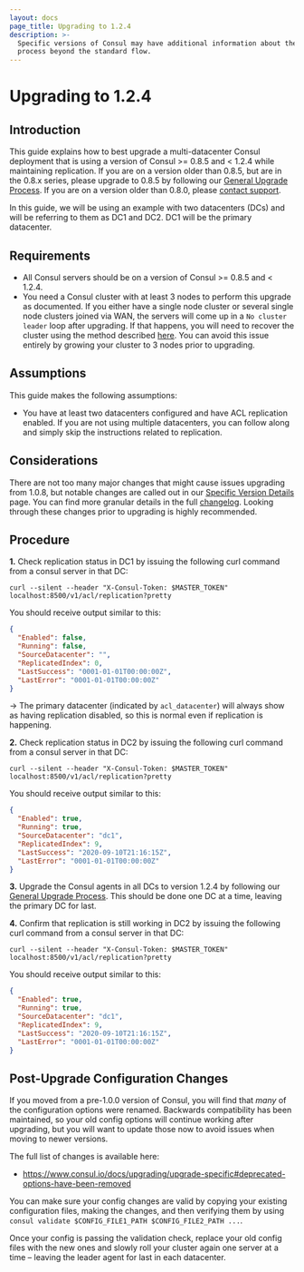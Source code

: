 ```yaml
---
layout: docs
page_title: Upgrading to 1.2.4
description: >-
  Specific versions of Consul may have additional information about the upgrade
  process beyond the standard flow.
---
```


# Upgrading to 1.2.4

## Introduction

This guide explains how to best upgrade a multi-datacenter Consul deployment that is using
a version of Consul >= 0.8.5 and < 1.2.4 while maintaining replication. If you are on a version
older than 0.8.5, but are in the 0.8.x series, please upgrade to 0.8.5 by following our
[General Upgrade Process](/docs/upgrading/instructions/general-process). If you are on a version
older than 0.8.0, please [contact support](https://support.hashicorp.com).

In this guide, we will be using an example with two datacenters (DCs) and will be
referring to them as DC1 and DC2. DC1 will be the primary datacenter.

## Requirements

- All Consul servers should be on a version of Consul >= 0.8.5 and < 1.2.4.
- You need a Consul cluster with at least 3 nodes to perform this upgrade as documented. If
  you either have a single node cluster or several single node clusters joined via WAN, the
  servers will come up in a `No cluster leader` loop after upgrading. If that happens, you will
  need to recover the cluster using the method described [here](https://learn.hashicorp.com/tutorials/consul/recovery-outage#manual-recovery-using-peers-json).
  You can avoid this issue entirely by growing your cluster to 3 nodes prior to upgrading.

## Assumptions

This guide makes the following assumptions:

- You have at least two datacenters configured and have ACL replication enabled. If you are
  not using multiple datacenters, you can follow along and simply skip the instructions related
  to replication.

## Considerations

There are not too many major changes that might cause issues upgrading from 1.0.8, but notable changes
are called out in our [Specific Version Details](/docs/upgrading/upgrade-specific#consul-1-1-0)
page. You can find more granular details in the full [changelog](https://github.com/hashicorp/consul/blob/main/CHANGELOG.md#124-november-27-2018).
Looking through these changes prior to upgrading is highly recommended.

## Procedure

**1.** Check replication status in DC1 by issuing the following curl command from a
consul server in that DC:

```shell
curl --silent --header "X-Consul-Token: $MASTER_TOKEN" localhost:8500/v1/acl/replication?pretty
```

You should receive output similar to this:

```json
{
  "Enabled": false,
  "Running": false,
  "SourceDatacenter": "",
  "ReplicatedIndex": 0,
  "LastSuccess": "0001-01-01T00:00:00Z",
  "LastError": "0001-01-01T00:00:00Z"
}
```

-> The primary datacenter (indicated by `acl_datacenter`) will always show as having replication
disabled, so this is normal even if replication is happening.

**2.** Check replication status in DC2 by issuing the following curl command from a
consul server in that DC:

```shell
curl --silent --header "X-Consul-Token: $MASTER_TOKEN" localhost:8500/v1/acl/replication?pretty
```

You should receive output similar to this:

```json
{
  "Enabled": true,
  "Running": true,
  "SourceDatacenter": "dc1",
  "ReplicatedIndex": 9,
  "LastSuccess": "2020-09-10T21:16:15Z",
  "LastError": "0001-01-01T00:00:00Z"
}
```

**3.** Upgrade the Consul agents in all DCs to version 1.2.4 by following our [General Upgrade Process](/docs/upgrading/instructions/general-process).
This should be done one DC at a time, leaving the primary DC for last.

**4.** Confirm that replication is still working in DC2 by issuing the following curl command from a
consul server in that DC:

```shell
curl --silent --header "X-Consul-Token: $MASTER_TOKEN" localhost:8500/v1/acl/replication?pretty
```

You should receive output similar to this:

```json
{
  "Enabled": true,
  "Running": true,
  "SourceDatacenter": "dc1",
  "ReplicatedIndex": 9,
  "LastSuccess": "2020-09-10T21:16:15Z",
  "LastError": "0001-01-01T00:00:00Z"
}
```

## Post-Upgrade Configuration Changes

If you moved from a pre-1.0.0 version of Consul, you will find that _many_ of the configuration
options were renamed. Backwards compatibility has been maintained, so your old config options
will continue working after upgrading, but you will want to update those now to avoid issues when
moving to newer versions.

The full list of changes is available here:

- https://www.consul.io/docs/upgrading/upgrade-specific#deprecated-options-have-been-removed

You can make sure your config changes are valid by copying your existing configuration files,
making the changes, and then verifying them by using `consul validate $CONFIG_FILE1_PATH $CONFIG_FILE2_PATH ...`.

Once your config is passing the validation check, replace your old config files with the new ones
and slowly roll your cluster again one server at a time – leaving the leader agent for last in each
datacenter.
